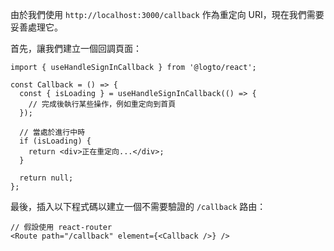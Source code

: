 由於我們使用 `http://localhost:3000/callback` 作為重定向 URI，現在我們需要妥善處理它。

首先，讓我們建立一個回調頁面：

```tsx title="pages/Callback/index.tsx"
import { useHandleSignInCallback } from '@logto/react';

const Callback = () => {
  const { isLoading } = useHandleSignInCallback(() => {
    // 完成後執行某些操作，例如重定向到首頁
  });

  // 當處於進行中時
  if (isLoading) {
    return <div>正在重定向...</div>;
  }

  return null;
};
```

最後，插入以下程式碼以建立一個不需要驗證的 `/callback` 路由：

```tsx title="App.tsx"
// 假設使用 react-router
<Route path="/callback" element={<Callback />} />
```
